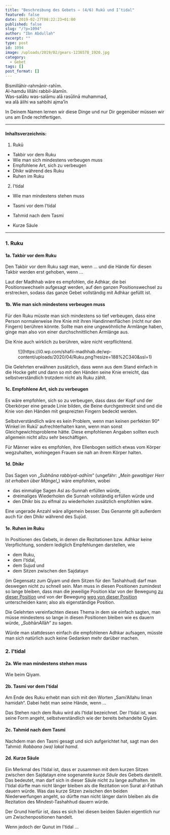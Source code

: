 ```yaml
---
title: "Beschreibung des Gebets – (4/6) Rukū und I’tidal"
featured: false
date: 2019-02-27T08:22:23+01:00
published: false
slug: "/?p=1094"
author: "Ibn Abdullah"
excerpt: ""
type: post
id: 1094
image: /uploads/2019/02/gears-1236578_1920.jpg
category:
  - Gebet
tags: []
post_format: []
---
```


Bismillāhir-rahmānir-rahīm.  
Al-hamdu lillāhi rabbil-ālamīn.  
Was-salātu was-salāmu alā rasūlinā muhammad,  
wa alā ālihi wa sahbihi ajma’īn

In Deinem Namen lernen wir diese Dinge und nur Dir gegenüber müssen wir uns am Ende rechtfertigen.

---

#### Inhaltsverzeichnis:

1. Rukū

- Takbir vor dem Ruku
- Wie man sich mindestens verbeugen muss
- Empfohlene Art, sich zu verbeugen
- Dhikr während des Ruku
- Ruhen im Ruku

2. I’tidal

- Wie man mindestens stehen muss

- Tasmi vor dem I’tidal
- Tahmid nach dem Tasmi
- Kurze Säule

---

### 1. Ruku

#### 1a. Takbir vor dem Ruku

Den Takbir vor dem Ruku sagt man, wenn … und die Hände für diesen Takbir werden erst gehoben, wenn …

Laut der Madhhab wäre es empfohlen, die Adhkar, die bei Positionswechseln aufgesagt werden, auf den ganzen Positionswechsel zu erstrecken, sodass das ganze Gebet vollständig mit Adhkar gefüllt ist.

#### 1b. Wie man sich mindestens verbeugen muss

Für den Ruku müsste man sich mindestens so tief verbeugen, dass eine Person normalerweise ihre Knie mit ihren Handinnenflächen (nicht nur den Fingern) berühren könnte. Sollte man eine ungewöhnliche Armlänge haben, ginge man also von einer durchschnittlichen Armlänge aus.

Die Knie auch wirklich zu berühren, wäre nicht verpflichtend.

<div class="wp-block-image">
  <figure class="aligncenter size-large is-resized">
    ![](https://i0.wp.com/shafii-madhhab.de/wp-content/uploads/2020/04/Ruku.png?resize=188%2C340&ssl=1)
  </figure>
</div>
Die Gelehrten erwähnen zusätzlich, dass wenn aus dem Stand einfach in die Hocke geht
und dann so mit den Händen seine Knie erreicht, das selbstverständlich trotzdem nicht
als Ruku zählt.

#### 1c. Empfohlene Art, sich zu verbeugen

Es wäre empfohlen, sich so zu verbeugen, dass dass der Kopf und der Oberkörper eine gerade Linie bilden, die Beine durchgestreckt sind und die Knie von den Händen mit gespreizten Fingern bedeckt werden.

Selbstverständlich wäre es kein Problem, wenn man keinen perfekten 90° Winkel im Rukū‘ aufrechterhalten kann, wenn man sonst Gleichgewichtsprobleme hätte. Diese empfohlenen Angaben sollten euch allgemein nicht allzu sehr beschäftigen.

Für Männer wäre es empfohlen, ihre Ellenbogen seitlich etwas vom Körper wegzuhalten, wohingegen Frauen sie nah an ihrem Körper halten.

#### 1d. Dhikr

Das Sagen von „_Subhāna rabbiyal-adhīm_“ (ungefähr: „_Mein gewaltiger Herr ist erhaben über Mängel_„) wäre empfohlen, wobei

- das einmalige Sagen Asl as-Sunnah erfüllen würde,
- dreimaliges Wiederholen die Sunnah vollständig erfüllen würde und
- den Dhikr bis zu elfmal zu wiederholen zusätzlich empfohlen wäre.

Eine ungerade Anzahl wäre allgemein besser. Das Genannte gilt außerdem auch für den Dhikr während des Sujūd.

#### 1e. Ruhen im Ruku

In Positionen des Gebets, in denen die Rezitationen bzw. Adhkar keine Verpflichtung, sondern lediglich Empfehlungen darstellen, wie

- dem Ruku,
- dem I’tidal,
- dem Sujud und
- dem Sitzen zwischen den Sajdatayn

(im Gegensatz zum Qiyam und dem Sitzen für den Tashahhud) darf man deswegen nicht zu schnell sein. Man muss in diesen Positionen zumindest so lange bleiben, dass man die jeweilige Position klar von der Bewegung <span style="text-decoration: underline;">zu dieser Position</span> und von der Bewegung <span style="text-decoration: underline;">weg von dieser Position</span> unterscheiden kann; also als eigenständige Position.

Die Gelehrten vereinfachten dieses Thema in dem sie einfach sagten, man müsse mindestens so lange in diesen Positionen bleiben wie es dauern würde, „*Subh*ā*nAll*ā*h*“ zu sagen.

Würde man stattdessen einfach die empfohlenen Adhkar aufsagen, müsste man sich natürlich auch keine Gedanken mehr darüber machen.

### 2. I’tidal

#### 2a. Wie man mindestens stehen muss

Wie beim Qiyam.

#### 2b. Tasmi vor dem I’tidal

Am Ende des Ruku erhebt man sich mit den Worten „Sami’Allahu liman hamidah“. Dabei hebt man seine Hände, wenn …

Das Stehen nach dem Ruku wird als I’tidal bezeichnet. Der I’tidal ist, was seine Form angeht, selbstverständlich wie der bereits behandelte Qiyām.

#### 2c. Tahmid nach dem Tasmi

Nachdem man den Tasmi gesagt und sich aufgerichtet hat, sagt man den Tahmid: _Rabbana (wa) lakal hamd_.

#### 2d. Kurze Säule

Ein Merkmal des I’tidal ist, dass er zusammen mit dem kurzen Sitzen zwischen den Sajdatayn eine sogenannte _kurze Säule_ des Gebets darstellt. Das bedeutet, man darf sich in dieser Säule nicht zu lange aufhalten. Im I’tidal dürfte man nicht länger bleiben als die Rezitation von Surat al-Fatihah dauern würde. Was das kurze Sitzen zwischen den beiden Niederwerfungen angeht, so dürfte man nicht länger darin bleiben als die Rezitation des Mindest-Tashahhud dauern würde.

Der Grund hierfür ist, dass es sich bei diesen beiden Säulen eigentlich nur um Zwischenpositionen handelt.

Wenn jedoch der Qunut im I’tidal …
